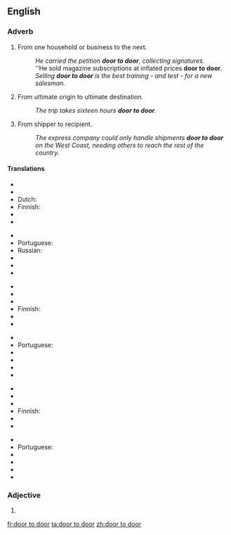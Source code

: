 ==English==

===Adverb===
{{en-adv|head=[[door]] [[to]] [[door]]}}

# {{context|by metonymy}} From one household or business to the next.
#: ''He carried the petition '''door to door''', collecting signatures.''
#: ''He sold magazine subscriptions at inflated prices '''door to door'''.
#: ''Selling '''door to door''' is the best training - and test - for a new salesman.''
# {{context|by metonymy}} From ultimate origin to ultimate destination.
#: ''The trip takes sixteen hours '''door to door'''.''
# {{context|by further extension}} From shipper to recipient.
#: ''The express company could only handle shipments '''door to door''' on the West Coast, needing others to reach the rest of the country.''

====Translations====
{{trans-top|from one household or business to the next}}
* {{trreq|ar}}
* {{trreq|cmn}}
* Dutch: {{t|nl|van door tot deur}}
* Finnish: {{t-|fi|ovelta ovelle}}
* {{trreq|fr}}
* {{trreq|de}}
{{trans-mid}}
* {{trreq|it}}
* Portuguese: {{t-|pt|de porta em porta}}
* Russian: {{t-|ru|поквартирно|tr=pokvartírno|sc=Cyrl}}
* {{trreq|es}}
* {{trreq|sv}}
* {{trreq|tr}}
{{trans-bottom}}
{{trans-top|from ultimate origin to ultimate destination}}
* {{trreq|ar}}
* {{trreq|cmn}}
* {{trreq|nl}}
* Finnish: {{t-|fi|ovelta ovelle}}
* {{trreq|fr}}
* {{trreq|de}}
{{trans-mid}}
* {{trreq|it}}
* Portuguese: {{t-|pt|porta a porta}}
* {{trreq|ru}}
* {{trreq|es}}
* {{trreq|sv}}
* {{trreq|tr}}
{{trans-bottom}}
{{trans-top|from ultimate shipper to ultimate recipient}}
* {{trreq|ar}}
* {{trreq|cmn}}
* {{trreq|nl}}
* Finnish: {{t-|fi|ovelta ovelle}}
* {{trreq|fr}}
* {{trreq|de}}
{{trans-mid}}
* {{trreq|it}}
* Portuguese: {{t-|pt|porta a porta}}
* {{trreq|ru}}
* {{trreq|es}}
* {{trreq|sv}}
* {{trreq|tr}}
{{trans-bottom}}

===Adjective===
{{en-adj|head=[[door]] [[to]] door|-}}

# {{alternative spelling of|door-to-door}}

[[fr:door to door]]
[[ta:door to door]]
[[zh:door to door]]